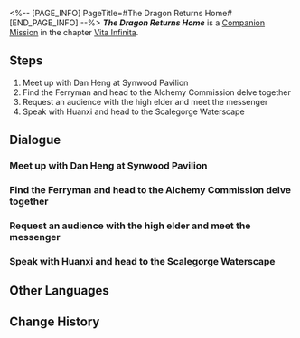 <%-- [PAGE_INFO]
PageTitle=#The Dragon Returns Home#
[END_PAGE_INFO] --%>
{{Stub|Dialogue.}}
{{Mission Infobox
|id            = 2020601
|title         = 
|image         = Mission The Dragon Returns Home.png{{subst:void|<!--$UPLOAD:<<SpriteOutput/Chronicle/2020601.png>-<Mission The Dragon Returns Home.png>-<Fate's Atlas Images>>-->}}
|type          = Companion
|event_name    = 
|chapter       = Vita Infinita (Companion Mission Chapter)
|requirements  = [[Trailblaze Mission]] ''[[Obsequies Performed, A Long Road Ahead]]'' completed
|summary       = Dan Heng and Bailu combined their powers to complete the Ambrosial Arbor Seal, delivering a fitting warning to the malicious Preceptors.<br />However, this journey alone may not have provided the answers Dan Heng seeks.
|characters    = ??; Dan Heng; Ferryman; Huanxi; Jing Yuan; Luying; Trailblazer
|startLocation = [[The Xianzhou Luofu]] - [[Exalting Sanctum]]
|world         = The Xianzhou Luofu
|area          = Exalting Sanctum
|prev          = 
|next          = 
|rewards       = Trailblaze EXP*500; Stellar Jade*100; Traveler's Guide*3; Lost Crystal*3; Lifeless Blade*6; "Samudrartha"*1 { text = "Samudrartha" }; Credit*40,000
}}
'''''The Dragon Returns Home''''' is a [[Companion Mission]] in the chapter [[Vita Infinita (Companion Mission Chapter)|Vita Infinita]].

==Steps==
# Meet up with Dan Heng at Synwood Pavilion
# Find the Ferryman and head to the Alchemy Commission delve together
# Request an audience with the high elder and meet the messenger
# Speak with Huanxi and head to the Scalegorge Waterscape

<!--
==Gameplay Notes==

--><!--
==Trial Character==

-->
==Dialogue==
{{Stub Dialogue}}
{{Dialogue Start}}
:{{tx}}
{{Dialogue End}}

===Meet up with Dan Heng at Synwood Pavilion===
{{Mission Description|type=companion|location=Exalting Sanctum|update|The wanderer, once meant to be permanently exiled, has returned to the Luofu. Dan Heng, determined to face his past, has invited you to join him in meeting the high elder of the Vidyadhara.<br />You never expected "Cold Dragon Young" to talk much about his own affairs, so this might be a rare chance. Finish this homecoming adventure and show off what you reaped to March 7th after.}}
{{Dialogue Start}}
:{{tx}}
{{Dialogue End}}

===Find the Ferryman and head to the Alchemy Commission delve together===
{{Mission Description|type=companion|location=Exalting Sanctum|update|Dan Heng's homecoming seems to be a big ordeal, requiring notice to be delivered to the Luofu's Six Charioteers and the Vidyadhara elders... Seeing as Dan Heng already made travel arrangements, you should go with him. It won't do for you to just use a Space Anchor to teleport to the Alchemy Commission alone.<br />Dan Heng never intended to conceal his Vidyadhara heritage, and this might explain why he possesses such a magnanimous demeanor nowadays. Yet, the Vidyadhara's attitude towards his return remains to be seen...}}
{{Dialogue Start}}
:{{tx}}
{{Dialogue End}}

===Request an audience with the high elder and meet the messenger===
{{Mission Description|type=companion|location=Alchemy Commission|update|It seems the way home isn't comprised of polite greetings but people urging Dan Heng to turn back. Perhaps his return to the Xianzhou Luofu might not be the happiest affair...<br />Seeing how many people can recognize him with the barest mention, this might have to do with his revealed identity. This doesn't seem like something the usually circumspect Dan Heng is used to.}}
{{Dialogue Start}}
:{{tx}}
{{Dialogue End}}

===Speak with Huanxi and head to the Scalegorge Waterscape===
{{Mission Description|type=companion|location=Alchemy Commission|update|After dealing with those arrogant assassins, Dan Heng decides to ignore the Vidyadhara Preceptors' invitation and head to Scalegorge Waterscape directly with the messenger to meet the young high elder.<br />You don't know many Vidyadhara, so you're not sure whether it's normal for so many people to care about the whereabouts of the high elder. Dan Heng's presence is like a rock striking ripples across the water.}}
{{Dialogue Start}}
:{{tx}}
{{Dialogue End}}

==Other Languages==
{{Other Languages
|en   = The Dragon Returns Home
|zhs  = 龙返其乡
|zht  = 龍返其鄉
|ja   = 龍、其の郷に帰りて
|ko   = 용의 귀향
|es   = El dragón vuelve a su hogar
|fr   = Le retour du dragon
|ru   = Возвращение дракона
|th   = มังกรคืนถิ่น
|vi   = Rồng Hồi Hương
|de   = Der Drache kehrt heim
|id   = Sang Naga Kembali
|pt   = O Dragão Retorna ao Lar
}}

==Change History==
{{Change History|1.3}}
